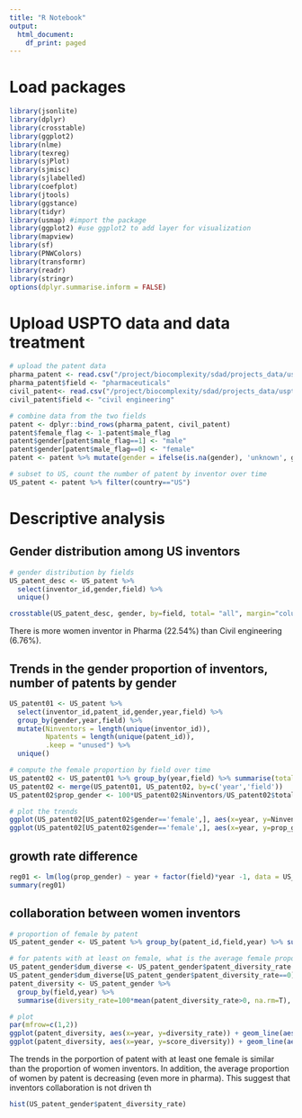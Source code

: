 ```yaml
---
title: "R Notebook"
output:
  html_document:
    df_print: paged
---
```


# Load packages
```r
library(jsonlite)
library(dplyr)
library(crosstable)
library(ggplot2)
library(nlme)
library(texreg)
library(sjPlot)
library(sjmisc)
library(sjlabelled)
library(coefplot)
library(jtools)
library(ggstance)
library(tidyr)
library(usmap) #import the package
library(ggplot2) #use ggplot2 to add layer for visualization
library(mapview)
library(sf)
library(PNWColors)
library(transformr)
library(readr)
library(stringr)
options(dplyr.summarise.inform = FALSE)
```

# Upload USPTO data and data treatment
```r
# upload the patent data
pharma_patent <- read.csv("/project/biocomplexity/sdad/projects_data/uspto/PatentsView/working/pharma_pat_inv_loc.csv")
pharma_patent$field <- "pharmaceuticals"
civil_patent<- read.csv("/project/biocomplexity/sdad/projects_data/uspto/PatentsView/working/civil_pat_inv_loc.csv")
civil_patent$field <- "civil engineering"

# combine data from the two fields
patent <- dplyr::bind_rows(pharma_patent, civil_patent)
patent$female_flag <- 1-patent$male_flag
patent$gender[patent$male_flag==1] <- "male"
patent$gender[patent$male_flag==0] <- "female"
patent <- patent %>% mutate(gender = ifelse(is.na(gender), 'unknown', gender))

# subset to US, count the number of patent by inventor over time
US_patent <- patent %>% filter(country=="US") 
```

# Descriptive analysis

## Gender distribution among US inventors
```r
# gender distribution by fields
US_patent_desc <- US_patent %>% 
  select(inventor_id,gender,field) %>% 
  unique()

crosstable(US_patent_desc, gender, by=field, total= "all", margin="column")
```

There is more women inventor in Pharma (22.54%) than Civil engineering (6.76%).


## Trends in the gender proportion of inventors, number of patents by gender
```r
US_patent01 <- US_patent %>% 
  select(inventor_id,patent_id,gender,year,field) %>%
  group_by(gender,year,field) %>% 
  mutate(Ninventors = length(unique(inventor_id)), 
         Npatents = length(unique(patent_id)),
         .keep = "unused") %>%
  unique()

# compute the female proportion by field over time
US_patent02 <- US_patent01 %>% group_by(year,field) %>% summarise(total_inventors=sum(Ninventors), total_patents=sum(Npatents))
US_patent02 <- merge(US_patent01, US_patent02, by=c('year','field'))
US_patent02$prop_gender <- 100*US_patent02$Ninventors/US_patent02$total_inventors

# plot the trends
ggplot(US_patent02[US_patent02$gender=='female',], aes(x=year, y=Ninventors)) + geom_line(aes(colour=field)) + labs(x = "year", y="Number of women inventors", title='number of women inventors in US')
ggplot(US_patent02[US_patent02$gender=='female',], aes(x=year, y=prop_gender)) + geom_line(aes(colour=field)) + labs(x = "year", y="proportion of women", title='proportion of women inventors in US')

```


## growth rate difference
```r
reg01 <- lm(log(prop_gender) ~ year + factor(field)*year -1, data = US_patent02[US_patent02$gender=='female',])
summary(reg01)
```

## collaboration between women inventors
```r
# proportion of female by patent
US_patent_gender <- US_patent %>% group_by(patent_id,field,year) %>% summarise(patent_diversity_rate=100*mean(1-male_flag,na.rm=T))

# for patents with at least on female, what is the average female propotion over time and field
US_patent_gender$dum_diverse <- US_patent_gender$patent_diversity_rate
US_patent_gender$dum_diverse[US_patent_gender$patent_diversity_rate==0] <- NA
patent_diversity <- US_patent_gender %>% 
  group_by(field,year) %>% 
  summarise(diversity_rate=100*mean(patent_diversity_rate>0, na.rm=T), score_diversity=mean(dum_diverse, na.rm=T))

# plot
par(mfrow=c(1,2)) 
ggplot(patent_diversity, aes(x=year, y=diversity_rate)) + geom_line(aes(colour=field)) + labs(x = "year", y="proportion of patents", title='proportion of patents with at least one women inventors over time')
ggplot(patent_diversity, aes(x=year, y=score_diversity)) + geom_line(aes(colour=field)) + labs(x = "year", y="average proportion of women", title='average proportion of women inventors by patents over time')

```

The trends in the porportion of patent with at least one female is similar than the proportion of women inventors. In addition, the average proportion of women by patent is decreasing (even more in pharma). This suggest that inventors collaboration is not driven th 

```r
hist(US_patent_gender$patent_diversity_rate)
```


